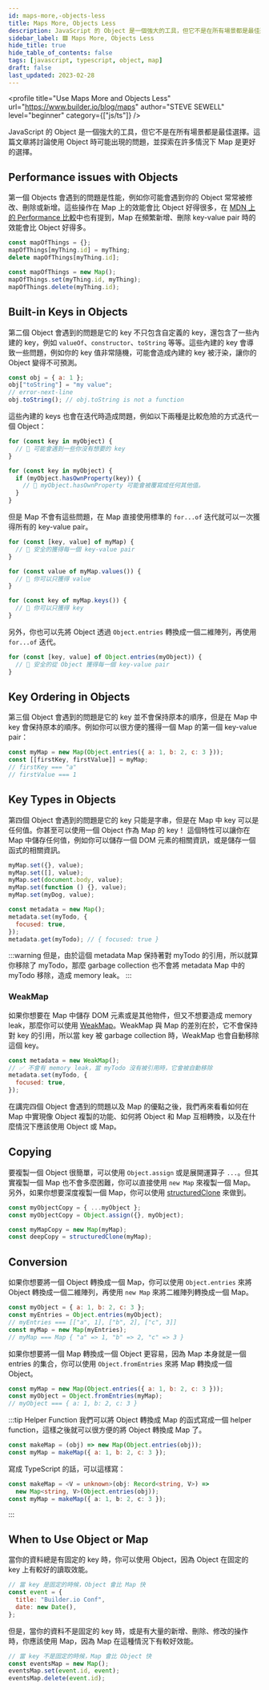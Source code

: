 ```yaml
---
id: maps-more,-objects-less
title: Maps More, Objects Less
description: JavaScript 的 Object 是一個強大的工具，但它不是在所有場景都是最佳選擇。這篇文章將探討如何使用 Map 來取代 Object，以及何時應該使用它們。
sidebar_label: 🟩 Maps More, Objects Less
hide_title: true
hide_table_of_contents: false
tags: [javascript, typescript, object, map]
draft: false
last_updated: 2023-02-28
---
```


<profile
  title="Use Maps More and Objects Less"
  url="https://www.builder.io/blog/maps"
  author="STEVE SEWELL"
  level="beginner"
  category={["js/ts"]}
/>

JavaScript 的 Object 是一個強大的工具，但它不是在所有場景都是最佳選擇。這篇文章將討論使用 Object 時可能出現的問題，並探索在許多情況下 Map 是更好的選擇。

## Performance issues with Objects

第一個 Objects 會遇到的問題是性能，例如你可能會遇到你的 Object 常常被修改、刪除或新增。這些操作在 Map 上的效能會比 Object 好得很多，在 [MDN 上的 Performance 比較](https://developer.mozilla.org/en-US/docs/Web/JavaScript/Reference/Global_Objects/Map#objects_vs._maps:~:text=of%20an%20object.-,Performance,-Performs%20better%20in)中也有提到，Map 在頻繁新增、刪除 key-value pair 時的效能會比 Object 好得多。

<div style={{ columns: "20rem" }}>

```js title="Object 🚩"
const mapOfThings = {};
mapOfThings[myThing.id] = myThing;
delete mapOfThings[myThing.id];
```

```js title="Map 🚀"
const mapOfThings = new Map();
mapOfThings.set(myThing.id, myThing);
mapOfThings.delete(myThing.id);
```

</div>

## Built-in Keys in Objects

第二個 Object 會遇到的問題是它的 key 不只包含自定義的 key，還包含了一些內建的 key，例如 `valueOf`、`constructor`、`toString` 等等。這些內建的 key 會導致一些問題，例如你的 key 值非常隨機，可能會造成內建的 key 被汙染，讓你的 Object 變得不可預測。

```js title="Polluted Object 😱"
const obj = { a: 1 };
obj["toString"] = "my value";
// error-next-line
obj.toString(); // obj.toString is not a function
```

這些內建的 keys 也會在迭代時造成問題，例如以下兩種是比較危險的方式迭代一個 Object：

```js title="Dangerous Object Iteration 🚩"
for (const key in myObject) {
  // 🚩 可能會遇到一些你沒有想要的 key
}

for (const key in myObject) {
  if (myObject.hasOwnProperty(key)) {
    // 🚩 myObject.hasOwnProperty 可能會被覆寫成任何其他值。
  }
}
```

但是 Map 不會有這些問題，在 Map 直接使用標準的 `for...of` 迭代就可以一次獲得所有的 key-value pair。

```js title="Safe Map Iteration 🚀"
for (const [key, value] of myMap) {
  // 🚀 安全的獲得每一個 key-value pair
}

for (const value of myMap.values()) {
  // 🙂 你可以只獲得 value
}

for (const key of myMap.keys()) {
  // 🙂 你可以只獲得 key
}
```

另外，你也可以先將 Object 透過 `Object.entries` 轉換成一個二維陣列，再使用 `for...of` 迭代。

```js title="Safe Object Iteration 🚀"
for (const [key, value] of Object.entries(myObject)) {
  // 🙂 安全的從 Object 獲得每一個 key-value pair
}
```

## Key Ordering in Objects

第三個 Object 會遇到的問題是它的 key 並不會保持原本的順序，但是在 Map 中 key 會保持原本的順序。例如你可以很方便的獲得一個 Map 的第一個 key-value pair：

```js title="Map First Key 🚀"
const myMap = new Map(Object.entries({ a: 1, b: 2, c: 3 }));
const [[firstKey, firstValue]] = myMap;
// firstKey === "a"
// firstValue === 1
```

## Key Types in Objects

第四個 Object 會遇到的問題是它的 key 只能是字串，但是在 Map 中 key 可以是任何值。你甚至可以使用一個 Object 作為 Map 的 key！ 這個特性可以讓你在 Map 中儲存任何值，例如你可以儲存一個 DOM 元素的相關資訊，或是儲存一個函式的相關資訊。

<div style={{ columns: "20rem" }}>

```js title="Anything as Map Key 🚀"
myMap.set({}, value);
myMap.set([], value);
myMap.set(document.body, value);
myMap.set(function () {}, value);
myMap.set(myDog, value);
```

```js title="Store metadata of myTodo Object 🚀"
const metadata = new Map();
metadata.set(myTodo, {
  focused: true,
});
metadata.get(myTodo); // { focused: true }
```

</div>

:::warning
但是，由於這個 metadata Map 保持著對 myTodo 的引用，所以就算你移除了 myTodo，那麼 garbage collection 也不會將 metadata Map 中的 myTodo 移除，造成 memory leak。
:::

### WeakMap

如果你想要在 Map 中儲存 DOM 元素或是其他物件，但又不想要造成 memory leak，那麼你可以使用 [WeakMap](https://developer.mozilla.org/en-US/docs/Web/JavaScript/Reference/Global_Objects/WeakMap)。WeakMap 與 Map 的差別在於，它不會保持對 key 的引用，所以當 key 被 garbage collection 時，WeakMap 也會自動移除這個 key。

```js title="WeakMap 🚀"
const metadata = new WeakMap();
// ✅ 不會有 memory leak，當 myTodo 沒有被引用時，它會被自動移除
metadata.set(myTodo, {
  focused: true,
});
```

<divider />

在講完四個 Object 會遇到的問題以及 Map 的優點之後，我們再來看看如何在 Map 中實現像 Object 複製的功能、如何將 Object 和 Map 互相轉換，以及在什麼情況下應該使用 Object 或 Map。

## Copying

要複製一個 Object 很簡單，可以使用 `Object.assign` 或是展開運算子 `...`。但其實複製一個 Map 也不會多麼困難，你可以直接使用 `new Map` 來複製一個 Map。另外，如果你想要深度複製一個 Map，你可以使用 [structuredClone](https://developer.mozilla.org/en-US/docs/Web/API/structuredClone) 來做到。

<div style={{ columns: "20rem" }}>

```js title="Copy An Object"
const myObjectCopy = { ...myObject };
const myObjectCopy = Object.assign({}, myObject);
```

```js title="Copy A Map"
const myMapCopy = new Map(myMap);
const deepCopy = structuredClone(myMap);
```

</div>

## Conversion

如果你想要將一個 Object 轉換成一個 Map，你可以使用 `Object.entries` 來將 Object 轉換成一個二維陣列，再使用 `new Map` 來將二維陣列轉換成一個 Map。

```js title="Convert Object to Map"
const myObject = { a: 1, b: 2, c: 3 };
const myEntries = Object.entries(myObject);
// myEntries === [["a", 1], ["b", 2], ["c", 3]]
const myMap = new Map(myEntries);
// myMap === Map { "a" => 1, "b" => 2, "c" => 3 }
```

如果你想要將一個 Map 轉換成一個 Object 更容易，因為 Map 本身就是一個 entries 的集合，你可以使用 `Object.fromEntries` 來將 Map 轉換成一個 Object。

```js title="Convert Map to Object"
const myMap = new Map(Object.entries({ a: 1, b: 2, c: 3 }));
const myObject = Object.fromEntries(myMap);
// myObject === { a: 1, b: 2, c: 3 }
```

:::tip Helper Function
我們可以將 Object 轉換成 Map 的函式寫成一個 helper function，這樣之後就可以很方便的將 Object 轉換成 Map 了。

```js title="Convert Object to Map Helper Function"
const makeMap = (obj) => new Map(Object.entries(obj));
const myMap = makeMap({ a: 1, b: 2, c: 3 });
```

寫成 TypeScript 的話，可以這樣寫：

```ts title="Convert Object to Map Helper Function in TypeScript"
const makeMap = <V = unknown>(obj: Record<string, V>) =>
  new Map<string, V>(Object.entries(obj));
const myMap = makeMap({ a: 1, b: 2, c: 3 });
```

:::

## When to Use Object or Map

當你的資料總是有固定的 key 時，你可以使用 Object，因為 Object 在固定的 key 上有較好的讀取效能。

```js title="Object is faster when key is fixed"
// 當 key 是固定的時候，Object 會比 Map 快
const event = {
  title: "Builder.io Conf",
  date: new Date(),
};
```

但是，當你的資料不是固定的 key 時，或是有大量的新增、刪除、修改的操作時，你應該使用 Map，因為 Map 在這種情況下有較好效能。

```js title="Map is faster when key is not fixed"
// 當 key 不是固定的時候，Map 會比 Object 快
const eventsMap = new Map();
eventsMap.set(event.id, event);
eventsMap.delete(event.id);
```
